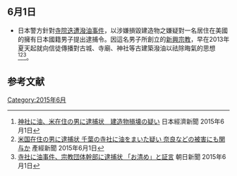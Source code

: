 <noinclude>{{monthInJapan|2015|6}}</noinclude>

==6月1日==
* 日本警方針對[[日本寺院迭遭潑油事件|寺院迭遭潑油事件]]，以涉嫌損毀建造物之嫌疑對一名居住在美國的擁有日本國籍男子提出逮捕令。因這名男子所創立的[[新興宗教|新興宗教]]，早在2013年夏天起就向信徒傳播對古城、寺廟、神社等古建築潑油以祛除晦氣的思想<ref>[http://www.nikkei.com/article/DGXLASDG01H3C_R00C15A6CC0000/ 神社に油、米在住の男に逮捕状　建造物損壊の疑い] {{Wayback|url=http://www.nikkei.com/article/DGXLASDG01H3C_R00C15A6CC0000/ |date=20150602094056 }} 日本經濟新聞 2015年6月1日</ref><ref>[http://www.sankei.com/affairs/news/150601/afr1506010005-n1.html 米国在住の男に逮捕状 千葉の寺社に油をまいた疑い 奈良などの被害にも関与か] {{Wayback|url=http://www.sankei.com/affairs/news/150601/afr1506010005-n1.html |date=20150601094553 }} 產經新聞 2015年6月1日</ref><ref>[http://www.asahi.com/articles/ASH6105W4H50PTIL01D.html 寺社に油事件、宗教団体幹部に逮捕状 「お清め」と証言] {{Wayback|url=http://www.asahi.com/articles/ASH6105W4H50PTIL01D.html |date=20150601235254 }} 朝日新聞 2015年6月1日</ref>。

==参考文献==
{{reflist}}

[[Category:2015年6月|Category:2015年6月]]